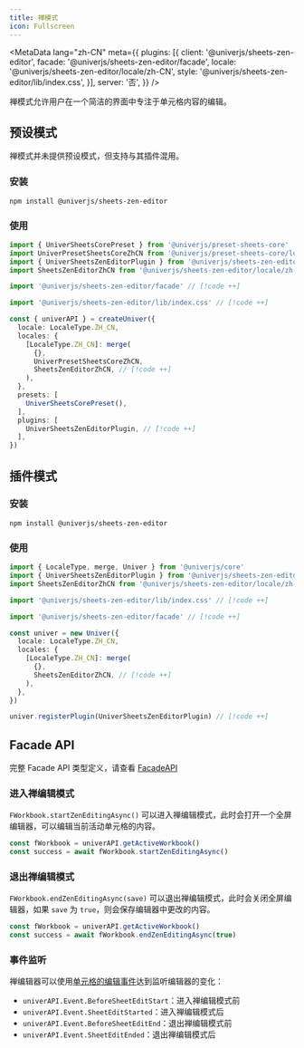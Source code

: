 ```yaml
---
title: 禅模式
icon: Fullscreen
---
```


<MetaData
  lang="zh-CN"
  meta={{
    plugins: [{
      client: '@univerjs/sheets-zen-editor',
      facade: '@univerjs/sheets-zen-editor/facade',
      locale: '@univerjs/sheets-zen-editor/locale/zh-CN',
      style: '@univerjs/sheets-zen-editor/lib/index.css',
    }],
    server: '否',
  }}
/>

禅模式允许用户在一个简洁的界面中专注于单元格内容的编辑。

## 预设模式

禅模式并未提供预设模式，但支持与其插件混用。

### 安装

```package-install
npm install @univerjs/sheets-zen-editor
```

### 使用

```typescript
import { UniverSheetsCorePreset } from '@univerjs/preset-sheets-core'
import UniverPresetSheetsCoreZhCN from '@univerjs/preset-sheets-core/locales/zh-CN'
import { UniverSheetsZenEditorPlugin } from '@univerjs/sheets-zen-editor'
import SheetsZenEditorZhCN from '@univerjs/sheets-zen-editor/locale/zh-CN' // [!code ++]

import '@univerjs/sheets-zen-editor/facade' // [!code ++]

import '@univerjs/sheets-zen-editor/lib/index.css' // [!code ++]

const { univerAPI } = createUniver({
  locale: LocaleType.ZH_CN,
  locales: {
    [LocaleType.ZH_CN]: merge(
      {},
      UniverPresetSheetsCoreZhCN,
      SheetsZenEditorZhCN, // [!code ++]
    ),
  },
  presets: [
    UniverSheetsCorePreset(),
  ],
  plugins: [
    UniverSheetsZenEditorPlugin, // [!code ++]
  ],
})
```

## 插件模式

### 安装

```package-install
npm install @univerjs/sheets-zen-editor
```

### 使用

```typescript
import { LocaleType, merge, Univer } from '@univerjs/core'
import { UniverSheetsZenEditorPlugin } from '@univerjs/sheets-zen-editor' // [!code ++]
import SheetsZenEditorZhCN from '@univerjs/sheets-zen-editor/locale/zh-CN' // [!code ++]

import '@univerjs/sheets-zen-editor/lib/index.css' // [!code ++]

import '@univerjs/sheets-zen-editor/facade' // [!code ++]

const univer = new Univer({
  locale: LocaleType.ZH_CN,
  locales: {
    [LocaleType.ZH_CN]: merge(
      {},
      SheetsZenEditorZhCN, // [!code ++]
    ),
  },
})

univer.registerPlugin(UniverSheetsZenEditorPlugin) // [!code ++]
```

## Facade API

完整 Facade API 类型定义，请查看 [FacadeAPI](https://reference.univer.ai/zh-CN)

### 进入禅编辑模式

`FWorkbook.startZenEditingAsync()` 可以进入禅编辑模式，此时会打开一个全屏编辑器，可以编辑当前活动单元格的内容。

```typescript
const fWorkbook = univerAPI.getActiveWorkbook()
const success = await fWorkbook.startZenEditingAsync()
```

### 退出禅编辑模式

`FWorkbook.endZenEditingAsync(save)` 可以退出禅编辑模式，此时会关闭全屏编辑器，如果 `save` 为 `true`，则会保存编辑器中更改的内容。

```typescript
const fWorkbook = univerAPI.getActiveWorkbook()
const success = await fWorkbook.endZenEditingAsync(true)
```

### 事件监听

禅编辑器可以使用[单元格的编辑事件](http://localhost:3000/zh-CN/guides/sheets/features/core/range-selection#%E5%BC%80%E5%A7%8B%E7%BC%96%E8%BE%91%E4%BA%8B%E4%BB%B6)达到监听编辑器的变化：

- `univerAPI.Event.BeforeSheetEditStart`：进入禅编辑模式前
- `univerAPI.Event.SheetEditStarted`：进入禅编辑模式后
- `univerAPI.Event.BeforeSheetEditEnd`：退出禅编辑模式前
- `univerAPI.Event.SheetEditEnded`：退出禅编辑模式后
